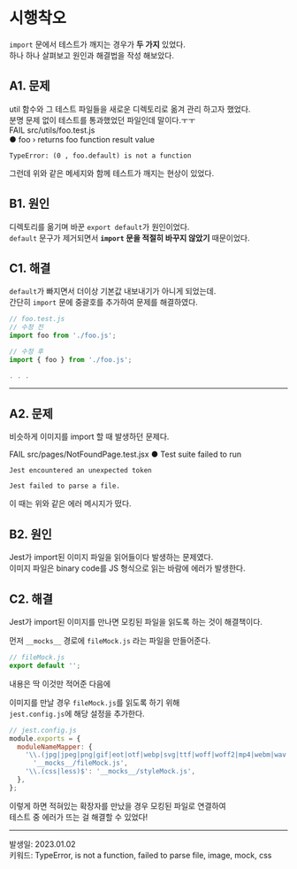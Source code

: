 # 시행착오

`import` 문에서 테스트가 깨지는 경우가 **두 가지** 있었다.  
하나 하나 살펴보고 원인과 해결법을 작성 해보았다.

## A1. 문제
util 함수와 그 테스트 파일들을 새로운 디렉토리로 옮겨 관리 하고자 했었다.  
분명 문제 없이 테스트를 통과했었던 파일인데 말이다.ㅜㅜ  
<Callout type="error" emoji="🚫">
   FAIL  src/utils/foo.test.js  
  ● foo › returns foo function result value  

    TypeError: (0 , foo.default) is not a function
</Callout>

그런데 위와 같은 메세지와 함께 테스트가 깨지는 현상이 있었다.

## B1. 원인
디렉토리를 옮기며 바꾼 `export default`가 원인이었다.  
`default` 문구가 제거되면서 **`import` 문을 적절히 바꾸지 않았기** 때문이었다.

## C1. 해결
`default`가 빠지면서 더이상 기본값 내보내기가 아니게 되었는데.  
간단히 `import` 문에 중괄호를 추가하여 문제를 해결하였다.


```js
// foo.test.js
// 수정 전
import foo from './foo.js';

// 수정 후
import { foo } from './foo.js';

. . .
```

- - -

## A2. 문제
비슷하게 이미지를 import 할 때 발생하던 문제다.  

<Callout type="error" emoji="🚫">
  FAIL  src/pages/NotFoundPage.test.jsx  
  ● Test suite failed to run  

    Jest encountered an unexpected token  

    Jest failed to parse a file.
</Callout>
이 때는 위와 같은 에러 메시지가 떴다.

## B2. 원인
Jest가 import된 이미지 파일을 읽어들이다 발생하는 문제였다.  
이미지 파일은 binary code를 JS 형식으로 읽는 바람에 에러가 발생한다.

## C2. 해결
Jest가 import된 이미지를 만나면 모킹된 파일을 읽도록 하는 것이 해결책이다.

먼저 `__mocks__` 경로에 `fileMock.js` 라는 파일을 만들어준다.
```js
// fileMock.js
export default '';
```
내용은 딱 이것만 적어준 다음에

이미지를 만날 경우 `fileMock.js`를 읽도록 하기 위해  
`jest.config.js`에 해당 설정을 추가한다.

```js
// jest.config.js
module.exports = {
  moduleNameMapper: {
    '\\.(jpg|jpeg|png|gif|eot|otf|webp|svg|ttf|woff|woff2|mp4|webm|wav|mp3|m4a|aac|oga)$':
      '__mocks__/fileMock.js',
    '\\.(css|less)$': '__mocks__/styleMock.js',
  },
};
```

이렇게 하면 적혀있는 확장자를 만났을 경우 모킹된 파일로 연결하여  
테스트 중 에러가 뜨는 걸 해결할 수 있었다!
- - -
발생일: 2023.01.02  
키워드: TypeError, is not a function, failed to parse file, image, mock, css

